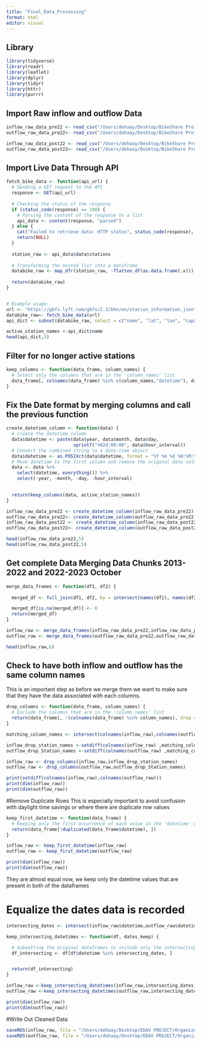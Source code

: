 ```yaml
---
title: "Final_Data_Processing"
format: html
editor: visual
---
```

## Library
```r
library(tidyverse)
library(readr)
library(leaflet)
library(dplyr)
library(tidyr)
library(httr)
library(purrr)
```

## Import Raw inflow and outflow Data

```r
inflow_raw_data_pre22 <- read_csv("/Users/dehaay/Desktop/BikeShare Project/output/raw_End_station_count_all.csv")
outflow_raw_data_pre22<- read_csv("/Users/dehaay/Desktop/BikeShare Project/output/Start_station_count_all.csv")

inflow_raw_data_post22 <- read_csv("/Users/dehaay/Desktop/BikeShare Project/output/post_22_04end_station_count_all.csv")
outflow_raw_data_post22<- read_csv("/Users/dehaay/Desktop/BikeShare Project/output/post_22_04start_station_count_all.csv")

```

## Import Live Data Through API
```r
fetch_bike_data <- function(api_url) {
  # Sending a GET request to the API
  response <- GET(api_url)
  
  # Checking the status of the response
  if (status_code(response) == 200) {
    # Parsing the content of the response to a list
    api_data <- content(response, "parsed")
  } else {
    cat("Failed to retrieve data: HTTP status", status_code(response), "\n")
    return(NULL)
  }
  
  station_raw <- api_data$data$stations
  
  # Transforming the nested list into a dataframe
  databike_raw <- map_dfr(station_raw, ~flatten_df(as.data.frame(.x)))
  
  return(databike_raw)
}


# Example usage:
url <- "https://gbfs.lyft.com/gbfs/2.3/bkn/en/station_information.json"
databike_raw<- fetch_bike_data(url)
api_dict <- subset(databike_raw, select = c("name", "lat", "lon", "capacity"))

active_station_names <-api_dict$name
head(api_dict,5)
```

## Filter for no longer active stations

```r

keep_columns <- function(data_frame, column_names) {
  # Select only the columns that are in the 'column_names' list
  data_frame[, colnames(data_frame) %in% c(column_names,"datetime"), drop = FALSE]
}


```

## Fix the Date format by merging columns and call the previous function

```r

create_datetime_column <- function(data) {
  # Create the datetime column
  data$datetime <- paste(data$year, data$month, data$day, 
                         sprintf("%02d:00:00", data$hour_interval))
  # Convert the combined string to a date-time object
  data$datetime <- as.POSIXct(data$datetime, format = "%Y %m %d %H:%M:%S")
  # Move datetime to the first column and remove the original date columns
  data <- data %>%
    select(datetime, everything()) %>%
    select(-year, -month, -day, -hour_interval)

  
  return(keep_columns(data, active_station_names))
}

inflow_raw_data_pre22 <- create_datetime_column(inflow_raw_data_pre22)
outflow_raw_data_pre22<- create_datetime_column(outflow_raw_data_pre22)
inflow_raw_data_post22 <- create_datetime_column(inflow_raw_data_post22)
outflow_raw_data_post22<- create_datetime_column(outflow_raw_data_post22)

head(inflow_raw_data_pre22,5)
head(inflow_raw_data_post22,5)
```


## Get complete Data Merging Data Chunks 2013-2022 and 2022-2023 October

```r
merge_data_frames <- function(df1, df2) {
  
  merged_df <- full_join(df1, df2, by = intersect(names(df1), names(df2)))

  merged_df[is.na(merged_df)] <- 0
  return(merged_df)
}

inflow_raw <- merge_data_frames(inflow_raw_data_pre22,inflow_raw_data_post22)
outflow_raw <- merge_data_frames(outflow_raw_data_pre22,outflow_raw_data_post22)

head(inflow_raw,6)

```

## Check to have both inflow and outflow has the same column names
This is an important step as before we merge them we want to make sure that they have the data associated with each columns.
```r

drop_columns <- function(data_frame, column_names) {
  # Exclude the columns that are in the 'column_names' list
  return(data_frame[, !(colnames(data_frame) %in% column_names), drop = FALSE])
}

matching_column_names <- intersect(colnames(inflow_raw),colnames(outflow_raw))

inflow_drop_station_names <-setdiff(colnames(inflow_raw) ,matching_column_names)
outflow_drop_Station_names <-setdiff(colnames(outflow_raw) ,matching_column_names)

inflow_raw <- drop_columns(inflow_raw,inflow_drop_station_names)
outflow_raw <- drop_columns(outflow_raw,outflow_drop_Station_names)

print(setdiff(colnames(inflow_raw),colnames(outflow_raw)))
print(dim(inflow_raw))
print(dim(outflow_raw))
```

#Remove Duplicate Rows
This is especially important to avoid confusion with daylight time savings or where there are duplicate row values
```r
keep_first_datetime <- function(data_frame) {
  # Keeping only the first occurrence of each value in the 'datetime' column
  return(data_frame[!duplicated(data_frame$datetime), ])
}

inflow_raw <- keep_first_datetime(inflow_raw)
outflow_raw <- keep_first_datetime(outflow_raw)

print(dim(inflow_raw))
print(dim(outflow_raw))
```
They are almost equal now, we keep only the datetime values that are present in both of the dataframes

# Equalize the dates data is recorded
```r
intersecting_dates <- intersect(inflow_raw$datetime,outflow_raw$datetime)

keep_intersecting_datetimes <- function(df, dates_keep) {

  # Subsetting the original dataframes to include only the intersecting "DateTime" values
  df_intersecting <- df[df$datetime %in% intersecting_dates, ]


  return(df_intersecting)
}

inflow_raw <-keep_intersecting_datetimes(inflow_raw,intersecting_dates)
outflow_raw <-keep_intersecting_datetimes(outflow_raw,intersecting_dates)

print(dim(inflow_raw))
print(dim(outflow_raw))
```

#Write Out Cleaned Data

```r
saveRDS(inflow_raw, file = "/Users/dehaay/Desktop/EDAV PROJECT/Organized Files/Cleaned Data/inflow_df")
saveRDS(outflow_raw, file = "/Users/dehaay/Desktop/EDAV PROJECT/Organized Files/Cleaned Data/outflow_df")
```


